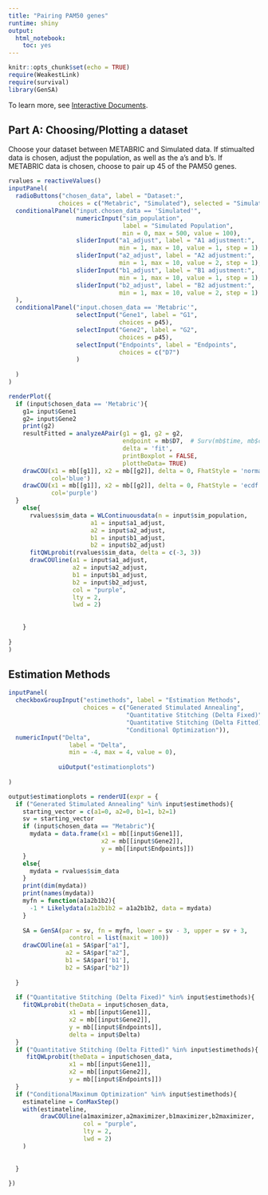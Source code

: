 ```yaml
---
title: "Pairing PAM50 genes"
runtime: shiny
output: 
  html_notebook: 
    toc: yes
---
```


```r
knitr::opts_chunk$set(echo = TRUE)
require(WeakestLink)
require(survival)
library(GenSA)
```


To learn more, see [Interactive Documents](http://rmarkdown.rstudio.com/authoring_shiny.html).

## Part A: Choosing/Plotting a dataset

Choose your dataset between METABRIC and Simulated data.  If stimualted data is chosen, adjust the population, as well as the a's and b's.  If METABRIC data is chosen, choose to pair up 45 of the PAM50 genes.
```r
rvalues = reactiveValues()
inputPanel(
  radioButtons("chosen_data", label = "Dataset:",
              choices = c("Metabric", "Simulated"), selected = "Simulated"),
  conditionalPanel("input.chosen_data == 'Simulated'",
                   numericInput("sim_population", 
                                label = "Simulated Population",
                                min = 0, max = 500, value = 100),
                   sliderInput("a1_adjust", label = "A1 adjustment:",
                               min = 1, max = 10, value = 1, step = 1), 
                   sliderInput("a2_adjust", label = "A2 adjustment:",
                               min = 1, max = 10, value = 2, step = 1), 
                   sliderInput("b1_adjust", label = "B1 adjustment:",
                               min = 1, max = 10, value = 1, step = 1), 
                   sliderInput("b2_adjust", label = "B2 adjustment:",
                               min = 1, max = 10, value = 2, step = 1)
  ), 
  conditionalPanel("input.chosen_data == 'Metabric'",
                   selectInput("Gene1", label = "G1",
                               choices = p45),
                   selectInput("Gene2", label = "G2",
                               choices = p45),
                   selectInput("Endpoints", label = "Endpoints",
                               choices = c("D7")
                   )
                   
  ) 
)

renderPlot({
  if (input$chosen_data == 'Metabric'){
    g1= input$Gene1
    g2= input$Gene2
    print(g2)
    resultFitted = analyzeAPair(g1 = g1, g2 = g2,
                                endpoint = mb$D7,  # Surv(mb$time, mb$cens) 
                                delta = 'fit',
                                printBoxplot = FALSE,
                                plottheData= TRUE)
    drawCOU(x1 = mb[[g1]], x2 = mb[[g2]], delta = 0, FhatStyle = 'normal',
            col='blue')
    drawCOU(x1 = mb[[g1]], x2 = mb[[g2]], delta = 0, FhatStyle = 'ecdf',
            col='purple')
  }
    else{
      rvalues$sim_data = WLContinuousdata(n = input$sim_population, 
                       a1 = input$a1_adjust, 
                       a2 = input$a2_adjust,
                       b1 = input$b1_adjust,
                       b2 = input$b2_adjust)
      fitQWLprobit(rvalues$sim_data, delta = c(-3, 3))
      drawCOUline(a1 = input$a1_adjust, 
                  a2 = input$a2_adjust,
                  b1 = input$b1_adjust,
                  b2 = input$b2_adjust, 
                  col = "purple",
                  lty = 2,
                  lwd = 2)
      
      
    }
  
}
)
```

## Estimation Methods

```r
inputPanel(
  checkboxGroupInput("estimethods", label = "Estimation Methods",
                     choices = c("Generated Stimulated Annealing", 
                                 "Quantitative Stitching (Delta Fixed)",
                                 "Quantitative Stitching (Delta Fitted)",
                                 "Conditional Optimization")), 
  numericInput("Delta", 
                 label = "Delta",
                 min = -4, max = 4, value = 0),
              
              uiOutput("estimationplots")
              
)

output$estimationplots = renderUI(expr = {
  if ("Generated Stimulated Annealing" %in% input$estimethods){
    starting_vector = c(a1=0, a2=0, b1=1, b2=1)
    sv = starting_vector
    if (input$chosen_data == "Metabric"){
      mydata = data.frame(x1 = mb[[input$Gene1]], 
                          x2 = mb[[input$Gene2]], 
                          y = mb[[input$Endpoints]])  
    }
    else{
      mydata = rvalues$sim_data
    }
    print(dim(mydata))
    print(names(mydata))
    myfn = function(a1a2b1b2){
      -1 * Likelydata(a1a2b1b2 = a1a2b1b2, data = mydata)
    }
    
    SA = GenSA(par = sv, fn = myfn, lower = sv - 3, upper = sv + 3, 
                 control = list(maxit = 100))
    drawCOUline(a1 = SA$par["a1"], 
                a2 = SA$par["a2"], 
                b1 = SA$par['b1'], 
                b2 = SA$par["b2"])
    
  }
  
  if ("Quantitative Stitching (Delta Fixed)" %in% input$estimethods){
    fitQWLprobit(theData = input$chosen_data, 
                 x1 = mb[[input$Gene1]], 
                 x2 = mb[[input$Gene2]], 
                 y = mb[[input$Endpoints]],   
                 delta = input$Delta)
  }
  if ("Quantitative Stitching (Delta Fitted)" %in% input$estimethods){
     fitQWLprobit(theData = input$chosen_data, 
                 x1 = mb[[input$Gene1]], 
                 x2 = mb[[input$Gene2]], 
                 y = mb[[input$Endpoints]])
  }
  if ("ConditionalMaximum Optimization" %in% input$estimethods){
    estimateline = ConMaxStep()
    with(estimateline, 
         drawCOUline(a1maximizer,a2maximizer,b1maximizer,b2maximizer,
                     col = "purple", 
                     lty = 2, 
                     lwd = 2) 
    )
    
    
  }
  
})

```




